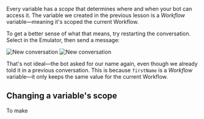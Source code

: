Every variable has a *scope* that determines where and when your bot can access it. The variable we created in the previous lesson is a *Workflow* variable—meaning it's scoped the current Workflow.

To get a better sense of what that means, try restarting the conversation. Select **<Icon icon="rotate-ccw"/>** in the Emulator, then send a message:

<Frame>
  <img
    alt="New conversation"
    className="block dark:hidden"
    src="./assets/new-conversation.png"
  />
  <img
    alt="New conversation"
    className="hidden dark:block"
    src="./assets/new-conversation-dark.png"
  />
</Frame>

That's not ideal—the bot asked for our name again, even though we already told it in a previous conversation. This is because `firstName` is a *Workflow* variable—it only keeps the same value for the current Workflow.

## Changing a variable's scope

To make
